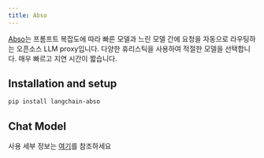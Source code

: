 ```yaml
---
title: Abso
---
```


[Abso](https://abso.ai/#router)는 프롬프트 복잡도에 따라 빠른 모델과 느린 모델 간에 요청을 자동으로 라우팅하는 오픈소스 LLM proxy입니다. 다양한 휴리스틱을 사용하여 적절한 모델을 선택합니다. 매우 빠르고 지연 시간이 짧습니다.

## Installation and setup

```bash
pip install langchain-abso
```

## Chat Model

사용 세부 정보는 [여기](/oss/integrations/chat/abso)를 참조하세요